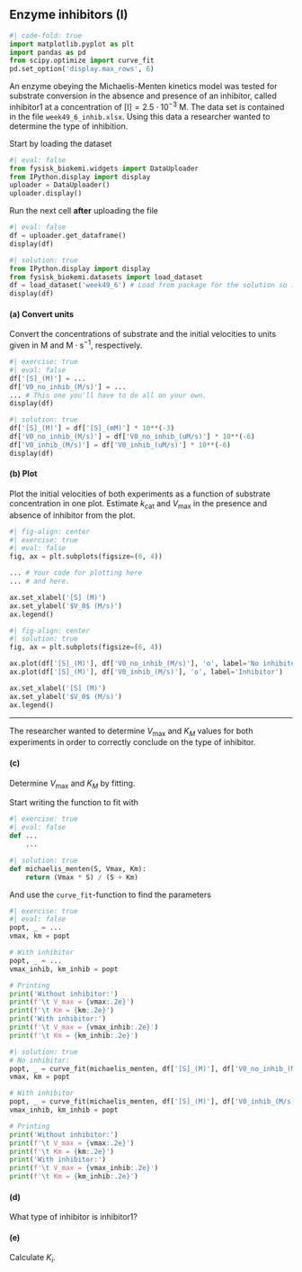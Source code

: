 ## Enzyme inhibitors (I)

```python
#| code-fold: true
import matplotlib.pyplot as plt
import pandas as pd
from scipy.optimize import curve_fit
pd.set_option('display.max_rows', 6)
```

An enzyme obeying the Michaelis-Menten kinetics model was tested for substrate 
conversion in the absence and presence of an inhibitor, called inhibitor1 at a 
concentration of $[\textrm{I}] = 2.5 \cdot 10^{-3} \ \textrm{M}$. The data set 
is contained in the file `week49_6_inhib.xlsx`. Using this data a researcher 
wanted to determine the type of inhibition.

Start by loading the dataset 

```python
#| eval: false
from fysisk_biokemi.widgets import DataUploader
from IPython.display import display 
uploader = DataUploader()
uploader.display()
```

Run the next cell **after** uploading the file

```python
#| eval: false
df = uploader.get_dataframe()
display(df)
```

```python
#| solution: true
from IPython.display import display 
from fysisk_biokemi.datasets import load_dataset
df = load_dataset('week49_6') # Load from package for the solution so it doesn't require to interact.
display(df)
```

#### (a) Convert units

Convert the concentrations of substrate and the initial velocities to units given in M and $\mathrm{M}\cdot \mathrm{s}^{-1}$, respectively.

```python
#| exercise: true
#| eval: false
df['[S]_(M)'] = ...
df['V0_no_inhib_(M/s)'] = ...
... # This one you'll have to do all on your own.
display(df)
```

```python
#| solution: true
df['[S]_(M)'] = df['[S]_(mM)'] * 10**(-3)
df['V0_no_inhib_(M/s)'] = df['V0_no_inhib_(uM/s)'] * 10**(-6)
df['V0_inhib_(M/s)'] = df['V0_inhib_(uM/s)'] * 10**(-6)
display(df)
```

#### (b) Plot 

Plot the initial velocities of both experiments as a function of substrate concentration in one plot. Estimate $k_\mathrm{cat}$ and $V_\mathrm{max}$ in the presence and absence of inhibitor from the plot. 

```python
#| fig-align: center
#| exercise: true
#| eval: false
fig, ax = plt.subplots(figsize=(6, 4))

... # Your code for plotting here
... # and here. 

ax.set_xlabel('[S] (M)')
ax.set_ylabel('$V_0$ (M/s)')
ax.legend()
```

```python
#| fig-align: center
#| solution: true
fig, ax = plt.subplots(figsize=(6, 4))

ax.plot(df['[S]_(M)'], df['V0_no_inhib_(M/s)'], 'o', label='No inhibitor')
ax.plot(df['[S]_(M)'], df['V0_inhib_(M/s)'], 'o', label='Inhibitor')

ax.set_xlabel('[S] (M)')
ax.set_ylabel('$V_0$ (M/s)')
ax.legend()
```
---

The researcher wanted to determine $V_\mathrm{max}$ and $K_M$ values for both experiments in order to correctly conclude on the type of inhibitor. 

#### (c)

Determine $V_\mathrm{max}$ and $K_M$ by fitting. 

Start writing the function to fit with

```python
#| exercise: true
#| eval: false
def ...
    ...
```

```python
#| solution: true
def michaelis_menten(S, Vmax, Km):
    return (Vmax * S) / (S + Km)
```

And use the `curve_fit`-function to find the parameters

```python
#| exercise: true
#| eval: false
popt, _ = ...
vmax, km = popt

# With inhibitor
popt, _ = ...
vmax_inhib, km_inhib = popt

# Printing
print('Without inhibitor:')
print(f'\t V_max = {vmax:.2e}')
print(f'\t Km = {km:.2e}')
print('With inhibitor:')
print(f'\t V_max = {vmax_inhib:.2e}')
print(f'\t Km = {km_inhib:.2e}')
```

```python
#| solution: true
# No inhibitor: 
popt, _ = curve_fit(michaelis_menten, df['[S]_(M)'], df['V0_no_inhib_(M/s)'])
vmax, km = popt

# With inhibitor
popt, _ = curve_fit(michaelis_menten, df['[S]_(M)'], df['V0_inhib_(M/s)'])
vmax_inhib, km_inhib = popt

# Printing
print('Without inhibitor:')
print(f'\t V_max = {vmax:.2e}')
print(f'\t Km = {km:.2e}')
print('With inhibitor:')
print(f'\t V_max = {vmax_inhib:.2e}')
print(f'\t Km = {km_inhib:.2e}')
```

#### (d)

What type of inhibitor is inhibitor1?

#### (e)

Calculate $K_i$. 
 
